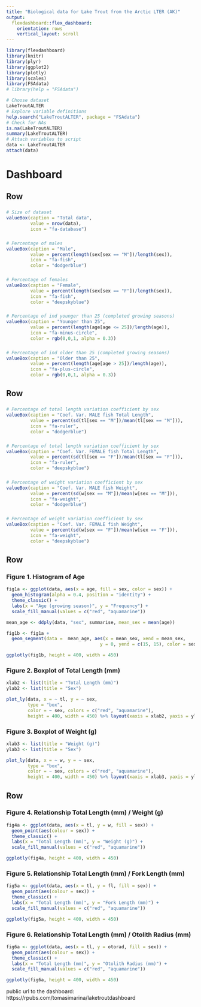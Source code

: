 ```yaml
---
title: "Biological data for Lake Trout from the Arctic LTER (AK)"
output: 
  flexdashboard::flex_dashboard:
    orientation: rows
    vertical_layout: scroll
---
```


```r
library(flexdashboard)
library(knitr)
library(plyr)
library(ggplot2)
library(plotly)
library(scales)
library(FSAdata)
# library(help = "FSAdata")

```


```r
# Choose dataset
LakeTroutALTER
# Explore variable definitions
help.search("LakeTroutALTER", package = "FSAdata")
# Check for NAs
is.na(LakeTroutALTER)
summary(LakeTroutALTER)
# Attach variables to script
data <- LakeTroutALTER
attach(data)

```

Dashboard
=======================================================================

Row
-----------------------------------------------------------------------

###

```r
# Size of dataset
valueBox(caption = "Total data",
         value = nrow(data),
         icon = "fa-database")

```



###

```r
# Percentage of males
valueBox(caption = "Male",
         value = percent(length(sex[sex == "M"])/length(sex)),
         icon = "fa-fish",
         color = "dodgerblue")

```

###

```r
# Percentage of females
valueBox(caption = "Female",
         value = percent(length(sex[sex == "F"])/length(sex)),
         icon = "fa-fish",
         color = "deepskyblue")

```


###

```r
# Percentage of ind younger than 25 (completed growing seasons)
valueBox(caption = "Younger than 25",
         value = percent(length(age[age <= 25])/length(age)),
         icon = "fa-minus-circle",
         color = rgb(0,0,1, alpha = 0.3))

```

###

```r
# Percentage of ind older than 25 (completed growing seasons)
valueBox(caption = "Older than 25",
         value = percent(length(age[age > 25])/length(age)),
         icon = "fa-plus-circle",
         color = rgb(0,0,1, alpha = 0.3))

```



Row
----------------------------------------------------------------------

###

```r
# Percentage of total length variation coefficient by sex
valueBox(caption = "Coef. Var. MALE fish Total Length",
         value = percent(sd(tl[sex == "M"])/mean(tl[sex == "M"])),
         icon = "fa-ruler",
         color = "dodgerblue")
```

###

```r
# Percentage of total length variation coefficient by sex
valueBox(caption = "Coef. Var. FEMALE fish Total Length",
         value = percent(sd(tl[sex == "F"])/mean(tl[sex == "F"])),
         icon = "fa-ruler",
         color = "deepskyblue")
```


###

```r
# Percentage of weight variation coefficient by sex
valueBox(caption = "Coef. Var. MALE fish Weight",
         value = percent(sd(w[sex == "M"])/mean(w[sex == "M"])),
         icon = "fa-weight",
         color = "dodgerblue")

```

###

```r
# Percentage of weight variation coefficient by sex
valueBox(caption = "Coef. Var. FEMALE fish Weight",
         value = percent(sd(w[sex == "F"])/mean(w[sex == "F"])),
         icon = "fa-weight",
         color = "deepskyblue")

```



Row
-----------------------------------------------------------------------

### Figure 1. Histogram of Age

```r

fig1a <- ggplot(data, aes(x = age, fill = sex, color = sex)) +
  geom_histogram(alpha = 0.4, position = "identity") +
  theme_classic() +
  labs(x = "Age (growing season)", y = "Frequency") +
  scale_fill_manual(values = c("red", "aquamarine"))

mean_age <- ddply(data, "sex", summarise, mean_sex = mean(age))

fig1b <- fig1a + 
  geom_segment(data =  mean_age, aes(x = mean_sex, xend = mean_sex,
                                   y = 0, yend = c(15, 15), color = sex))

ggplotly(fig1b, height = 400, width = 450)

```


### Figure 2. Boxplot of Total Length (mm)

```r

xlab2 <- list(title = "Total Length (mm)")
ylab2 <- list(title = "Sex")

plot_ly(data, x = ~ tl, y = ~ sex,
        type = "box",
        color = ~ sex, colors = c("red", "aquamarine"),
        height = 400, width = 450) %>% layout(xaxis = xlab2, yaxis = ylab2)

```


### Figure 3. Boxplot of Weight (g)

```r

xlab3 <- list(title = "Weight (g)")
ylab3 <- list(title = "Sex")

plot_ly(data, x = ~ w, y = ~ sex,
        type = "box",
        color = ~ sex, colors = c("red", "aquamarine"),
        height = 400, width = 450) %>% layout(xaxis = xlab3, yaxis = ylab3)

```



Row
-----------------------------------------------------------------------

### Figure 4. Relationship Total Length (mm) / Weight (g)

```r

fig4a <- ggplot(data, aes(x = tl, y = w, fill = sex)) +
  geom_point(aes(colour = sex)) +
  theme_classic() +
  labs(x = "Total Length (mm)", y = "Weight (g)") +
  scale_fill_manual(values = c("red", "aquamarine"))

ggplotly(fig4a, height = 400, width = 450)

```


### Figure 5. Relationship Total Length (mm) / Fork Length (mm)

```r

fig5a <- ggplot(data, aes(x = tl, y = fl, fill = sex)) +
  geom_point(aes(colour = sex)) +
  theme_classic() +
  labs(x = "Total Length (mm)", y = "Fork Length (mm)") +
  scale_fill_manual(values = c("red", "aquamarine"))

ggplotly(fig5a, height = 400, width = 450)

```


### Figure 6. Relationship Total Length (mm) / Otolith Radius (mm)

```r

fig6a <- ggplot(data, aes(x = tl, y = otorad, fill = sex)) +
  geom_point(aes(colour = sex)) +
  theme_classic() +
  labs(x = "Total Length (mm)", y = "Otolith Radius (mm)") +
  scale_fill_manual(values = c("red", "aquamarine"))

ggplotly(fig6a, height = 400, width = 450)

```

public url to the dashboard:
https://rpubs.com/tomasimarina/laketroutdashboard

